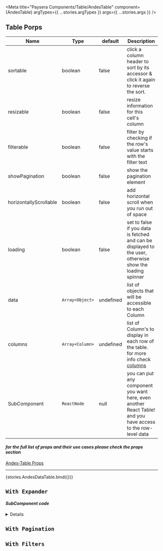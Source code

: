 

<Meta
    title="Paysera Components/Table/AndesTable"
    component={AndesTable}
    argTypes={{ ...stories.argTypes }}
    args={{ ...stories.args }}
/>

## Table Porps

| Name                   | Type             | default   | Description              |
| ------------           | ---------------  | -------   | -----------------------  |
| sortable               | boolean          | false     | click a column header to sort by its accessor & click it again to reverse the sort.
| resizable              | boolean          | false     | resize information for this cell's column
| filterable             | boolean          | false     | filter by checking if the row's value starts with the filter text
| showPagination         | boolean          | false     | show the pagination element
| horizontallyScrollable | boolean          | false     | add horizontal scroll when you run out of space
| loading                | boolean          | false     | set to false if you data is fetched and can be displayed to the user, otherwise show the loading spinner
| data                   | `Array<Object>`  | undefined | list of objects that will be accessible to each Column
| columns                | `Array<Column>`  | undefined | list of Column's to display in each row of the table. for more info check [columns](?path=/docs/paysera-components-table-andestable-props--page#columns)
| SubComponent           | `ReactNode`      | null      | you can put any component you want here, even another React Table! and you have access to the row-level data

#### *for the full list of props and their use cases please check the props section*
[Andes-Table Props](?path=/docs/paysera-components-table-andestable-props--page)

---

<Canvas>
  <Story
    name="Default"
    args={{
        data: data,
        columns: getFieldColumns,
    }}
  >
  {stories.AndesDataTable.bind({})}
  </Story>
</Canvas>

## `With Expander`

<ExampleCodeBlock code={WithExpander} />

#### *SubComponent code*

<details>

```jsx
  const ExpanderComponent = ({ original: { details } }) => (
    <div className="expander-container">
        <div className="row">
            {details.map(({ payer, fee }) => (
                <div className="col-md-12">
                    <div className="detail-list">
                        <div className="detail-label">
                            <label className="control-label">
                                <strong>Payer:</strong>
                            </label>
                        </div>
                        <div className="detail-value">
                            <div className="form-control-static">{payer}</div>
                        </div>
                    </div>
                    <div className="detail-list" style={{ borderBottom: '1px solid #ddd' }}>
                        <div className="detail-label">
                            <label className="control-label">
                                <strong>Fee:</strong>
                            </label>
                        </div>
                        <div className="detail-value">
                            <div className="form-control-static">{fee}</div>
                        </div>
                    </div>
                </div>
            ))}
        </div>
    </div>
);
```

</details>

## `With Pagination`

<ExampleCodeBlock code={WithPagination} />

## `With Filters`

<ExampleCodeBlock code={WithFilters} />
